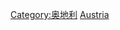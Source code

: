 {{catmore}}
{{Commonscat|Transport in Austria}}

[[Category:奥地利|Category:奥地利]]
[[Category:欧洲各国交通‎|Austria]]